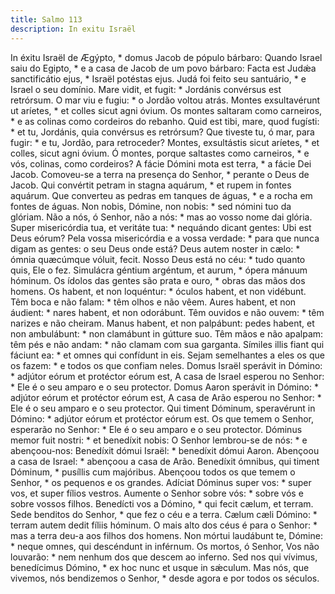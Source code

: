 ```yaml
---
title: Salmo 113
description: In exitu Israël
---
```


<div class="grid grid-cols-2 gap-5">
  <span class="text-justify">
    In éxitu Israël de Ægýpto, * domus Jacob de pópulo bárbaro:
  </span>
  <span class="text-justify">
    Quando Israel saiu do Egipto, * e a casa de Jacob de um povo bárbaro:
  </span>
  <span class="text-justify">
    Facta est Judǽa sanctificátio ejus, * Israël potéstas ejus.
  </span>
  <span class="text-justify">
    Judá foi feito seu santuário, * e Israel o seu domínio.
  </span>
  <span class="text-justify">
    Mare vidit, et fugit: * Jordánis convérsus est retrórsum.
  </span>
  <span class="text-justify">O mar viu e fugiu: * o Jordão voltou atrás.</span>
  <span class="text-justify">
    Montes exsultavérunt ut aríetes, * et colles sicut agni óvium.
  </span>
  <span class="text-justify">
    Os montes saltaram como carneiros, * e as colinas como cordeiros do rebanho.
  </span>
  <span class="text-justify">
    Quid est tibi, mare, quod fugísti: * et tu, Jordánis, quia convérsus es
    retrórsum?
  </span>
  <span class="text-justify">
    Que tiveste tu, ó mar, para fugir: * e tu, Jordão, para retroceder?
  </span>
  <span class="text-justify">
    Montes, exsultástis sicut aríetes, * et colles, sicut agni óvium.
  </span>
  <span class="text-justify">
    Ó montes, porque saltastes como carneiros, * e vós, colinas, como cordeiros?
  </span>
  <span class="text-justify">
    A fácie Dómini mota est terra, * a fácie Dei Jacob.
  </span>
  <span class="text-justify">
    Comoveu-se a terra na presença do Senhor, * perante o Deus de Jacob.
  </span>
  <span class="text-justify">
    Qui convértit petram in stagna aquárum, * et rupem in fontes aquárum.
  </span>
  <span class="text-justify">
    Que converteu as pedras em tanques de águas, * e a rocha em fontes de águas.
  </span>
  <span class="text-justify">
    Non nobis, Dómine, non nobis: * sed nómini tuo da glóriam.
  </span>
  <span class="text-justify">
    Não a nós, ó Senhor, não a nós: * mas ao vosso nome dai glória.
  </span>
  <span class="text-justify">
    Super misericórdia tua, et veritáte tua: * nequándo dicant gentes: Ubi est
    Deus eórum?
  </span>
  <span class="text-justify">
    Pela vossa misericórdia e a vossa verdade: * para que nunca digam as gentes:
    o seu Deus onde está?
  </span>
  <span class="text-justify">
    Deus autem noster in cælo: * ómnia quæcúmque vóluit, fecit.
  </span>
  <span class="text-justify">
    Nosso Deus está no céu: * tudo quanto quis, Ele o fez.
  </span>
  <span class="text-justify">
    Simulácra géntium argéntum, et aurum, * ópera mánuum hóminum.
  </span>
  <span class="text-justify">
    Os ídolos das gentes são prata e ouro, * obras das mãos dos homens.
  </span>
  <span class="text-justify">
    Os habent, et non loquéntur: * óculos habent, et non vidébunt.
  </span>
  <span class="text-justify">
    Têm boca e não falam: * têm olhos e não vêem.
  </span>
  <span class="text-justify">
    Aures habent, et non áudient: * nares habent, et non odorábunt.
  </span>
  <span class="text-justify">
    Têm ouvidos e não ouvem: * têm narizes e não cheiram.
  </span>
  <span class="text-justify">
    Manus habent, et non palpábunt: pedes habent, et non ambulábunt: * non
    clamábunt in gútture suo.
  </span>
  <span class="text-justify">
    Têm mãos e não apalpam: têm pés e não andam: * não clamam com sua garganta.
  </span>
  <span class="text-justify">
    Símiles illis fiant qui fáciunt ea: * et omnes qui confídunt in eis.
  </span>
  <span class="text-justify">
    Sejam semelhantes a eles os que os fazem: * e todos os que confiam neles.
  </span>
  <span class="text-justify">
    Domus Israël sperávit in Dómino: * adjútor eórum et protéctor eórum est,
  </span>
  <span class="text-justify">
    A casa de Israel esperou no Senhor: * Ele é o seu amparo e o seu protector.
  </span>
  <span class="text-justify">
    Domus Aaron sperávit in Dómino: * adjútor eórum et protéctor eórum est,
  </span>
  <span class="text-justify">
    A casa de Arão esperou no Senhor: * Ele é o seu amparo e o seu protector.
  </span>
  <span class="text-justify">
    Qui timent Dóminum, speravérunt in Dómino: * adjútor eórum et protéctor
    eórum est.
  </span>
  <span class="text-justify">
    Os que temem o Senhor, esperarão no Senhor: * Ele é o seu amparo e o seu
    protector.
  </span>
  <span class="text-justify">
    Dóminus memor fuit nostri: * et benedíxit nobis:
  </span>
  <span class="text-justify">
    O Senhor lembrou-se de nós: * e abençoou-nos:
  </span>
  <span class="text-justify">
    Benedíxit dómui Israël: * benedíxit dómui Aaron.
  </span>
  <span class="text-justify">
    Abençoou a casa de Israel: * abençoou a casa de Arão.
  </span>
  <span class="text-justify">
    Benedíxit ómnibus, qui timent Dóminum, * pusíllis cum majóribus.
  </span>
  <span class="text-justify">
    Abençoou todos os que temem o Senhor, * os pequenos e os grandes.
  </span>
  <span class="text-justify">
    Adíciat Dóminus super vos: * super vos, et super fílios vestros.
  </span>
  <span class="text-justify">
    Aumente o Senhor sobre vós: * sobre vós e sobre vossos filhos.
  </span>
  <span class="text-justify">
    Benedícti vos a Dómino, * qui fecit cælum, et terram.
  </span>
  <span class="text-justify">
    Sede benditos do Senhor, * que fez o céu e a terra.
  </span>
  <span class="text-justify">
    Cælum cæli Dómino: * terram autem dedit fíliis hóminum.
  </span>
  <span class="text-justify">
    O mais alto dos céus é para o Senhor: * mas a terra deu-a aos filhos dos
    homens.
  </span>
  <span class="text-justify">
    Non mórtui laudábunt te, Dómine: * neque omnes, qui descéndunt in inférnum.
  </span>
  <span class="text-justify">
    Os mortos, ó Senhor, Vos não louvarão: * nem nenhum dos que descem ao
    inferno.
  </span>
  <span class="text-justify">
    Sed nos qui vívimus, benedícimus Dómino, * ex hoc nunc et usque in sǽculum.
  </span>
  <span class="text-justify">
    Mas nós, que vivemos, nós bendizemos o Senhor, * desde agora e por todos os
    séculos.
  </span>
</div>

